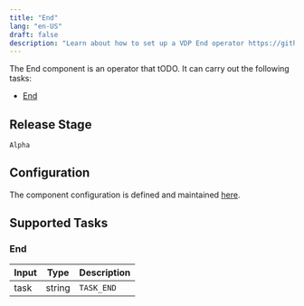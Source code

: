 ```yaml
---
title: "End"
lang: "en-US"
draft: false
description: "Learn about how to set up a VDP End operator https://github.com/instill-ai/vdp"
---
```


The End component is an operator that tODO.
It can carry out the following tasks:

- [End](#end)

## Release Stage

`Alpha`

## Configuration

The component configuration is defined and maintained [here](https://github.com/instill-ai/operator/blob/main/pkg/end/v0/config/definitions.json).

## Supported Tasks

### End

| Input | Type | Description |
| :--- | --- | --- |
| task | string | `TASK_END` |

